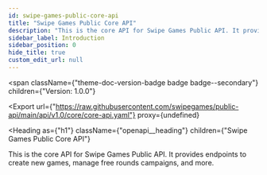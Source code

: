 ```yaml
---
id: swipe-games-public-core-api
title: "Swipe Games Public Core API"
description: "This is the core API for Swipe Games Public API. It provides endpoints to create new games, manage free rounds campaigns, and more."
sidebar_label: Introduction
sidebar_position: 0
hide_title: true
custom_edit_url: null
---
```



<span
  className={"theme-doc-version-badge badge badge--secondary"}
  children={"Version: 1.0.0"}
>
</span>

<Export
  url={"https://raw.githubusercontent.com/swipegames/public-api/main/api/v1.0/core/core-api.yaml"}
  proxy={undefined}
>
  
</Export>

<Heading
  as={"h1"}
  className={"openapi__heading"}
  children={"Swipe Games Public Core API"}
>
</Heading>



This is the core API for Swipe Games Public API. It provides endpoints to create new games, manage free rounds campaigns, and more.



      